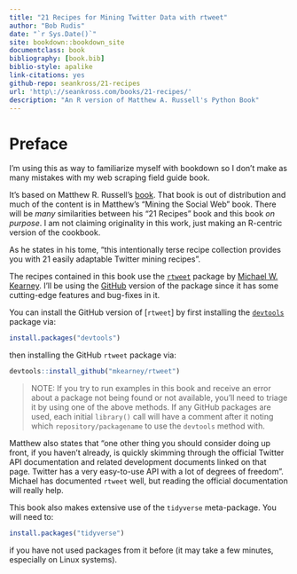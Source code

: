 ```yaml
--- 
title: "21 Recipes for Mining Twitter Data with rtweet"
author: "Bob Rudis"
date: "`r Sys.Date()`"
site: bookdown::bookdown_site
documentclass: book
bibliography: [book.bib]
biblio-style: apalike
link-citations: yes
github-repo: seankross/21-recipes
url: 'http\://seankross.com/books/21-recipes/'
description: "An R version of Matthew A. Russell's Python Book"
---
```


# Preface {-}

I'm using this as way to familiarize myself with bookdown so I don't make as many mistakes with my web scraping field guide book.

It's based on Matthew R. Russell's [book](https://github.com/ptwobrussell/Recipes-for-Mining-Twitter). That book is out of distribution and much of the content is in Matthew's "Mining the Social Web" book. There will be _many_ similarities between his "21 Recipes" book and this book _on purpose_. I am not claiming originality in this work, just making an R-centric version of the cookbook.

As he states in his tome, "this intentionally terse recipe collection provides you with 21 easily adaptable Twitter mining recipes".

The recipes contained in this book use the [`rtweet`](http://rtweet.info/) package by [Michael W. Kearney](https://github.com/mkearney). I'll be using the [GitHub](https://github.com/mkearney/rtweet) version of the package since it has some cutting-edge features and bug-fixes in it.

You can install the GitHub version of [`rtweet`] by first installing the [`devtools`](https://github.com/hadley/devtools) package via:

```r
install.packages("devtools")
```

then installing the GitHub `rtweet` package via:

```r
devtools::install_github("mkearney/rtweet")
```

>NOTE: If you try to run examples in this book and receive an error about a package not being found or not available, you'll need to triage it by using one of the above methods. If any GitHub packages are used, each initial `library()` call will have a comment after it noting which `repository/packagename` to use the `devtools` method with.

Matthew also states that "one other thing you should consider doing up front, if you haven’t already, is quickly skimming through the official Twitter API documentation and related development documents linked on that page. Twitter has a very easy-to-use API with a lot of degrees of freedom". Michael has documented `rtweet` well, but reading the official documentation will really help.

This book also makes extensive use of the `tidyverse` meta-package. You will need to:

```r
install.packages("tidyverse")
```

if you have not used packages from it before (it may take a few minutes, especially on Linux systems).